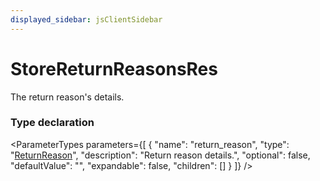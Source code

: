 ```yaml
---
displayed_sidebar: jsClientSidebar
---
```



# StoreReturnReasonsRes

The return reason's details.

### Type declaration

<ParameterTypes parameters={[
  {
    "name": "return_reason",
    "type": "[ReturnReason](../classes/internal.ReturnReason.mdx)",
    "description": "Return reason details.",
    "optional": false,
    "defaultValue": "",
    "expandable": false,
    "children": []
  }
]} />

